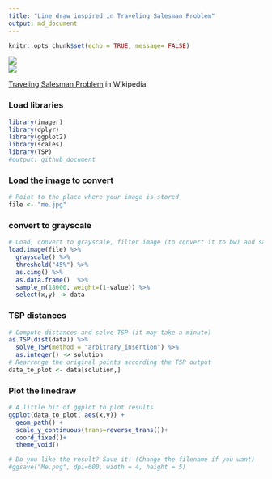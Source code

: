 ```yaml
---
title: "Line draw inspired in Traveling Salesman Problem"
output: md_document
---
```


```r
knitr::opts_chunk$set(echo = TRUE, message= FALSE)
```

![](me.jpg) </br>
![](Me.png) </br>

[Traveling Salesman Problem](https://en.wikipedia.org/wiki/Travelling_salesman_problem) in Wikipedia

### Load libraries
```r
library(imager)
library(dplyr)
library(ggplot2)
library(scales)
library(TSP)
#output: github_document
```

### Load the image to convert

```r
# Point to the place where your image is stored
file <- "me.jpg"
```

### convert to grayscale
```r
# Load, convert to grayscale, filter image (to convert it to bw) and sample
load.image(file) %>% 
  grayscale() %>%
  threshold("45%") %>% 
  as.cimg() %>% 
  as.data.frame()  %>% 
  sample_n(18000, weight=(1-value)) %>% 
  select(x,y) -> data
```

### TSP distances 
```r
# Compute distances and solve TSP (it may take a minute)
as.TSP(dist(data)) %>% 
  solve_TSP(method = "arbitrary_insertion") %>% 
  as.integer() -> solution
# Rearrange the original points according the TSP output
data_to_plot <- data[solution,]
```

### Plot the linedraw
```r
# A little bit of ggplot to plot results
ggplot(data_to_plot, aes(x,y)) +
  geom_path() +
  scale_y_continuous(trans=reverse_trans())+
  coord_fixed()+
  theme_void()

# Do you like the result? Save it! (Change the filename if you want)
#ggsave("Me.png", dpi=600, width = 4, height = 5)
```

